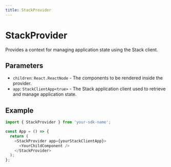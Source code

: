 ```yaml
---
title: StackProvider
---
```


# StackProvider

Provides a context for managing application state using the Stack client.

## Parameters

- `children`: `React.ReactNode` - The components to be rendered inside the provider.
- `app`: `StackClientApp<true>` - The Stack application client used to retrieve and manage application state.

## Example

```typescript
import { StackProvider } from 'your-sdk-name';

const App = () => {
  return (
    <StackProvider app={yourStackClientApp}>
      <YourChildComponent />
    </StackProvider>
  );
};
```